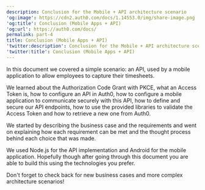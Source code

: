 ```yaml
---
description: Conclusion for the Mobile + API architecture scenario
'og:image': https://cdn2.auth0.com/docs/1.14553.0/img/share-image.png
'og:title': Conclusion (Mobile Apps + API)
'og:url': https://auth0.com/docs/
permalink: part-4
title: Conclusion (Mobile Apps + API)
'twitter:description': Conclusion for the Mobile + API architecture scenario
'twitter:title': Conclusion (Mobile Apps + API)
---
```

In this document we covered a simple scenario: an API, used by a mobile application to allow employees to capture their timesheets.

We learned about the Authorization Code Grant with PKCE, what an <Tooltip tip="Access Token: Authorization credential, in the form of an opaque string or JWT, used to access an API." cta="View Glossary" href="/glossary?term=Access+Token">Access Token</Tooltip> is, how to configure an API in Auth0, how to configure a mobile application to communicate securely with this API, how to define and secure our API endpoints, how to use the provided libraries to validate the Access Token and how to retrieve a new one from Auth0.

We started by describing the business case and the requirements and went on explaining how each requirement can be met and the thought process behind each choice that was made.

We used Node.js for the API implementation and Android for the mobile application. Hopefully though after going through this document you are able to build this using the technologies you prefer.

Don't forget to check back for new business cases and more complex architecture scenarios!